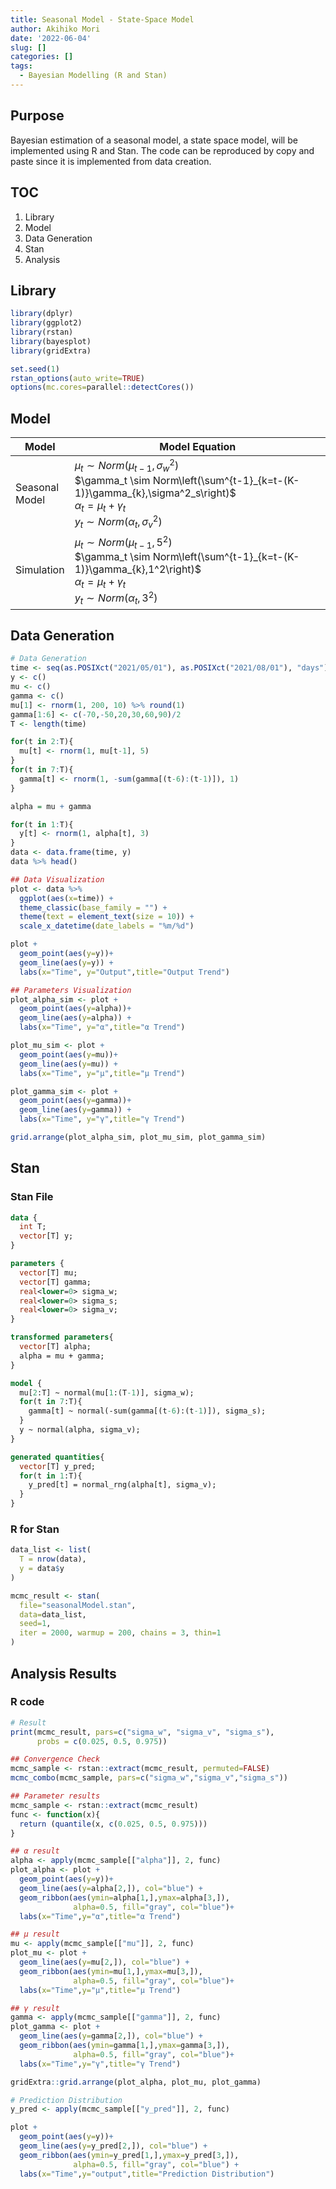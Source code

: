 ```yaml
---
title: Seasonal Model - State-Space Model
author: Akihiko Mori
date: '2022-06-04'
slug: []
categories: []
tags:
  - Bayesian Modelling (R and Stan)
---
```

## Purpose
Bayesian estimation of a seasonal model, a state space model, 
will be implemented using R and Stan. 
The code can be reproduced by copy and paste since it is implemented from data creation.

## TOC
1. Library
2. Model
3. Data Generation
4. Stan
5. Analysis

## Library
```r
library(dplyr)
library(ggplot2)
library(rstan)
library(bayesplot)
library(gridExtra)

set.seed(1)
rstan_options(auto_write=TRUE)
options(mc.cores=parallel::detectCores())
```

## Model
| Model | Model Equation |
|-------|----------------------------------|
|Seasonal Model|$\mu_t \sim Norm\left(\mu_{t-1},\sigma^2_w\right)$<br />$\gamma_t \sim Norm\left(\sum^{t-1}_{k=t-(K-1)}\gamma_{k},\sigma^2_s\right)$<br />$\alpha_t = \mu_t+\gamma_t$<br />$y_t \sim Norm\left(\alpha_t,\sigma^2_v\right)$<br />|
| Simulation|$\mu_t \sim Norm\left(\mu_{t-1},5^2\right)$<br />$\gamma_t \sim Norm\left(\sum^{t-1}_{k=t-(K-1)}\gamma_{k},1^2\right)$<br />$\alpha_t = \mu_t+\gamma_t$<br />$y_t \sim Norm\left(\alpha_t,3^2\right)$<br />|

## Data Generation
```r
# Data Generation
time <- seq(as.POSIXct("2021/05/01"), as.POSIXct("2021/08/01"), "days")
y <- c()
mu <- c()
gamma <- c()
mu[1] <- rnorm(1, 200, 10) %>% round(1)
gamma[1:6] <- c(-70,-50,20,30,60,90)/2
T <- length(time)

for(t in 2:T){
  mu[t] <- rnorm(1, mu[t-1], 5)
}
for(t in 7:T){
  gamma[t] <- rnorm(1, -sum(gamma[(t-6):(t-1)]), 1)
}

alpha = mu + gamma

for(t in 1:T){
  y[t] <- rnorm(1, alpha[t], 3)
}
data <- data.frame(time, y)
data %>% head()

## Data Visualization
plot <- data %>% 
  ggplot(aes(x=time)) +
  theme_classic(base_family = "") +
  theme(text = element_text(size = 10)) +
  scale_x_datetime(date_labels = "%m/%d")

plot + 
  geom_point(aes(y=y))+
  geom_line(aes(y=y)) +
  labs(x="Time", y="Output",title="Output Trend")

## Parameters Visualization
plot_alpha_sim <- plot + 
  geom_point(aes(y=alpha))+
  geom_line(aes(y=alpha)) +
  labs(x="Time", y="α",title="α Trend")

plot_mu_sim <- plot + 
  geom_point(aes(y=mu))+
  geom_line(aes(y=mu)) +
  labs(x="Time", y="μ",title="μ Trend")

plot_gamma_sim <- plot + 
  geom_point(aes(y=gamma))+
  geom_line(aes(y=gamma)) +
  labs(x="Time", y="γ",title="γ Trend")

grid.arrange(plot_alpha_sim, plot_mu_sim, plot_gamma_sim)
```

## Stan
### Stan File
```stan
data {
  int T;
  vector[T] y;
}

parameters {
  vector[T] mu;
  vector[T] gamma;
  real<lower=0> sigma_w;
  real<lower=0> sigma_s;
  real<lower=0> sigma_v;
}

transformed parameters{
  vector[T] alpha;
  alpha = mu + gamma;
}

model {
  mu[2:T] ~ normal(mu[1:(T-1)], sigma_w);
  for(t in 7:T){
    gamma[t] ~ normal(-sum(gamma[(t-6):(t-1)]), sigma_s);
  }
  y ~ normal(alpha, sigma_v);
}

generated quantities{
  vector[T] y_pred;
  for(t in 1:T){
    y_pred[t] = normal_rng(alpha[t], sigma_v);
  }
}
```

### R for Stan
```r
data_list <- list(
  T = nrow(data),
  y = data$y
)

mcmc_result <- stan(
  file="seasonalModel.stan",
  data=data_list,
  seed=1,
  iter = 2000, warmup = 200, chains = 3, thin=1
)
```

## Analysis Results
### R code
```r
# Result
print(mcmc_result, pars=c("sigma_w", "sigma_v", "sigma_s"), 
      probs = c(0.025, 0.5, 0.975))

## Convergence Check
mcmc_sample <- rstan::extract(mcmc_result, permuted=FALSE)
mcmc_combo(mcmc_sample, pars=c("sigma_w","sigma_v","sigma_s"))

## Parameter results
mcmc_sample <- rstan::extract(mcmc_result)
func <- function(x){
  return (quantile(x, c(0.025, 0.5, 0.975)))
}

## α result
alpha <- apply(mcmc_sample[["alpha"]], 2, func)
plot_alpha <- plot + 
  geom_point(aes(y=y))+
  geom_line(aes(y=alpha[2,]), col="blue") + 
  geom_ribbon(aes(ymin=alpha[1,],ymax=alpha[3,]), 
              alpha=0.5, fill="gray", col="blue")+
  labs(x="Time",y="α",title="α Trend")

## μ result
mu <- apply(mcmc_sample[["mu"]], 2, func)
plot_mu <- plot + 
  geom_line(aes(y=mu[2,]), col="blue") + 
  geom_ribbon(aes(ymin=mu[1,],ymax=mu[3,]), 
              alpha=0.5, fill="gray", col="blue")+
  labs(x="Time",y="μ",title="μ Trend")

## γ result
gamma <- apply(mcmc_sample[["gamma"]], 2, func)
plot_gamma <- plot + 
  geom_line(aes(y=gamma[2,]), col="blue") + 
  geom_ribbon(aes(ymin=gamma[1,],ymax=gamma[3,]),
              alpha=0.5, fill="gray", col="blue")+
  labs(x="Time",y="γ",title="γ Trend")

gridExtra::grid.arrange(plot_alpha, plot_mu, plot_gamma)

# Prediction Distribution
y_pred <- apply(mcmc_sample[["y_pred"]], 2, func)

plot + 
  geom_point(aes(y=y))+
  geom_line(aes(y=y_pred[2,]), col="blue") + 
  geom_ribbon(aes(ymin=y_pred[1,],ymax=y_pred[3,]), 
              alpha=0.5, fill="gray", col="blue") +
  labs(x="Time",y="output",title="Prediction Distribution")
```